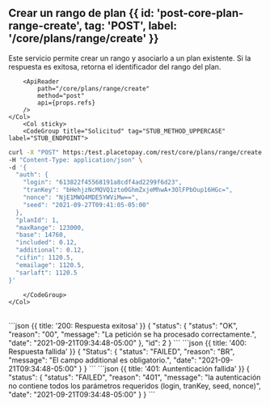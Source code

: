 


## Crear un rango de plan {{ id: 'post-core-plan-range-create', tag: 'POST', label: '/core/plans/range/create' }}

<Row>
    <Col>
        Este servicio permite crear un rango y asociarlo a un plan existente. Si la respuesta es exitosa, retorna el identificador del rango del plan.
    
        <ApiReader
            path="/core/plans/range/create"
            method="post"
            api={props.refs}
        />
    </Col>
        <Col sticky>
        <CodeGroup title="Solicitud" tag="STUB_METHOD_UPPERCASE" label="STUB_ENDPOINT">
```bash {{title: 'Creación de un rango del plan'}}
curl -X "POST" https:/test.placetopay.com/rest/core/plans/range/create \
-H "Content-Type: application/json" \
-d '{
  "auth": {
    "login": "613822f45568191a8cdf4ad2299f6d23",
    "tranKey": "bHehjzNcMQVQ1zto0GhmZxjeMhwA+3OlFPbOup16HGc=",
    "nonce": "NjE1MWQ4MDE5YWViMw==",
    "seed": "2021-09-27T09:41:05-05:00"
  },
  "planId": 1,
  "maxRange": 123000,
  "base": 14760,
  "included": 0.12,
  "additional": 0.12,
  "cifin": 1120.5,
  "emailage": 1120.5,
  "sarlaft": 1120.5
}'
```
        </CodeGroup>
    </Col>
</Row>

<Row>
    <Col>
        <ApiReader
            path="/core/plans/range/create"
            method="post"
            type="response"
            api={props.refs}
        />
    </Col>
        <Col sticky>
        <br />
        <CodeGroup title="Respuesta">
```json {{ title: '200: Respuesta exitosa' }}
{
  "status": {
    "status": "OK",
    "reason": "00",
    "message": "La petición se ha procesado correctamente.",
    "date": "2021-09-21T09:34:48-05:00"
  },
  "id": 2
}
```
```json {{ title: '400: Respuesta fallida' }}
{
  "Status": {
    "status": "FAILED",
    "reason": "BR",
    "message": "El campo additional es obligatorio.",
    "date": "2021-09-21T09:34:48-05:00"
  }
}
```
```json {{ title: '401: Auntenticación fallida' }}
{
  "status": {
    "status": "FAILED",
    "reason": "401",
    "message": "la autenticación no contiene todos los parámetros requeridos (login, tranKey, seed, nonce)",
    "date": "2021-09-21T09:34:48-05:00"
  }
}
```
        </CodeGroup>
    </Col>
</Row>

